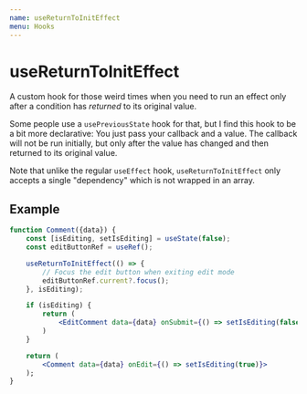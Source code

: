 ```yaml
---
name: useReturnToInitEffect
menu: Hooks
---
```



# useReturnToInitEffect

A custom hook for those weird times when you need to run an effect only after a condition has _returned_ to its original value.

Some people use a `usePreviousState` hook for that, but I find this hook to be a bit more declarative:
You just pass your callback and a value. The callback will not be run initially, but only after the value has changed and then returned to its original value.

Note that unlike the regular `useEffect` hook, `useReturnToInitEffect` only accepts a single "dependency" which is not wrapped in an array.

## Example

```jsx
function Comment({data}) {
	const [isEditing, setIsEditing] = useState(false);
	const editButtonRef = useRef();

	useReturnToInitEffect(() => {
		// Focus the edit button when exiting edit mode
		editButtonRef.current?.focus();
	}, isEditing);

	if (isEditing) {
		return (
			<EditComment data={data} onSubmit={() => setIsEditing(false)} />
		)
	}

	return (
		<Comment data={data} onEdit={() => setIsEditing(true)}>
	);
}
```

